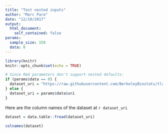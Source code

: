 ```yaml
---
title: "Test nested inputs"
author: "Marc Pare"
date: "12/10/2017"
output: 
  html_document:
    self_contained: false
params:
  sample_size: 150
  data: 0
---
```


```r
library(knitr)
knitr::opts_chunk$set(echo = TRUE)

# Since Rmd parameters don't support nested defaults:
if (params$data == 0) {
  dataset_uri = "https://raw.githubusercontent.com/BerkeleyBiostats/tlapp/30821fe37d9fdb2cb645ad2c42f63f1c1644d7c4/cpp.csv"
} else {
  dataset_uri = params$data$uri
}

```

Here are the column names of the dataset at `r dataset_uri`

```r

dataset = data.table::fread(dataset_uri)

colnames(dataset)
```